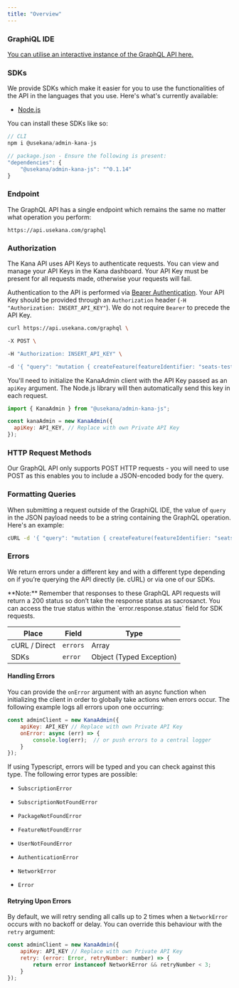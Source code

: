 ```yaml
---
title: "Overview"
---
```


### GraphiQL IDE

[You can utilise an interactive instance of the GraphQL API here.](https://api.usekana.com/graphql.)

### SDKs

We provide SDKs which make it easier for you to use the functionalities of the API in the languages that you use. Here's what's currently available:

- [Node.js](https://github.com/usekana/admin-kana-js)

You can install these SDKs like so:

```javascript Node
// CLI
npm i @usekana/admin-kana-js

// package.json - Ensure the following is present:
"dependencies": {
    "@usekana/admin-kana-js": "^0.1.14"
}
```

### Endpoint

The GraphQL API has a single endpoint which remains the same no matter what operation you perform:

```
https://api.usekana.com/graphql
```

### Authorization

The Kana API uses API Keys to authenticate requests. You can view and manage your API Keys in the Kana dashboard. Your API Key must be present for all requests made, otherwise your requests will fail.

<Tabs>

<Tab title="cURL">

Authentication to the API is performed via [Bearer Authentication](https://swagger.io/docs/specification/authentication/bearer-authentication/). Your API Key should be provided through an `Authorization` header (`-H "Authorization: INSERT_API_KEY"`). We do not require `Bearer` to precede the API Key.

```bash
curl https://api.usekana.com/graphql \

-X POST \

-H "Authorization: INSERT_API_KEY" \

-d '{ "query": "mutation { createFeature(featureIdentifier: "seats-test", name: "Seats Test") { identifier name } }" }'
```

</Tab>

<Tab title="Node">

You'll need to initialize the KanaAdmin client with the API Key passed as an `apiKey` argument. The Node.js library will then automatically send this key in each request.

```javascript
import { KanaAdmin } from "@usekana/admin-kana-js";

const kanaAdmin = new KanaAdmin({
  apiKey: API_KEY, // Replace with own Private API Key
});
```

</Tab>

</Tabs>

### HTTP Request Methods

Our GraphQL API only supports POST HTTP requests - you will need to use POST as this enables you to include a JSON-encoded body for the query.

### Formatting Queries

When submitting a request outside of the GraphiQL IDE, the value of `query` in the JSON payload needs to be a string containing the GraphQL operation. Here's an example:

```bash cURL
cURL -d '{ "query": "mutation { createFeature(featureIdentifier: "seats", name: "Seats") { identifier } }" }'
```

### Errors

We return errors under a different key and with a different type depending on if you’re querying the API directly (ie. cURL) or via one of our SDKs.

<Note>
**Note:** Remember that responses to these GraphQL API requests will return a 200 status so don’t take the response status as sacrosanct. You can access the true status within the `error.response.status` field for SDK requests.

</Note>

| Place         | Field    | Type                     |
| ------------- | -------- | ------------------------ |
| cURL / Direct | `errors` | Array                    |
| SDKs          | `error`  | Object (Typed Exception) |

#### Handling Errors

You can provide the `onError` argument with an async function when initializing the client in order to globally take actions when errors occur. The following example logs all errors upon one occurring:

```javascript Node.js
const adminClient = new KanaAdmin({
    apiKey: API_KEY // Replace with own Private API Key
    onError: async (err) => {
        console.log(err);  // or push errors to a central logger
    }
});
```

If using Typescript, errors will be typed and you can check against this type. The following error types are possible:

- `SubscriptionError`

- `SubscriptionNotFoundError`

- `PackageNotFoundError`

- `FeatureNotFoundError`

- `UserNotFoundError`

- `AuthenticationError`

- `NetworkError`

- `Error `

#### Retrying Upon Errors

By default, we will retry sending all calls up to 2 times when a `NetworkError` occurs with no backoff or delay. You can override this behaviour with the `retry` argument:

```javascript Node.js
const adminClient = new KanaAdmin({
    apiKey: API_KEY // Replace with own Private API Key
    retry: (error: Error, retryNumber: number) => {
        return error instanceof NetworkError && retryNumber < 3;
    }
});
```
